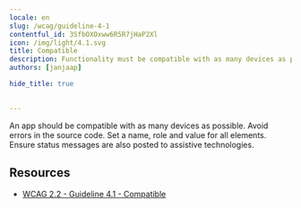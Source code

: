 ```yaml
---
locale: en
slug: /wcag/guideline-4-1
contentful_id: 3SfbOXOxww6R5R7jHaP2Xl
icon: /img/light/4.1.svg
title: Compatible
description: Functionality must be compatible with as many devices as possible.
authors: [janjaap]

hide_title: true

	
---
```


<Hero
  title="Compatible"
  icon="/img/light/4.1.svg"
  prefix="Guideline 4.1"
/>

An app should be compatible with as many devices as possible. Avoid errors in the source code. Set a name, role and value for all elements. Ensure status messages are also posted  to assistive technologies.

## Resources

- [WCAG 2.2 - Guideline 4.1 - Compatible](https://www.w3.org/TR/WCAG22/#compatible)